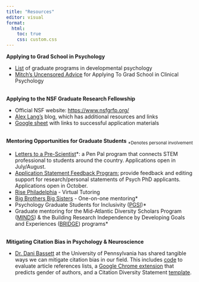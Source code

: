 ```yaml
---
title: "Resources"
editor: visual
format: 
  html:
    toc: true
    css: custom.css 
---
```

**Applying to Grad School in Psychology**

-   [List](https://www.apadivisions.org/division-7/students-careers/graduate-programs) of graduate programs in developmental psychology
-   <a href="files/MitchGradSchoolAdvice.pdf" target="_blank">Mitch's Uncensored Advice</a> for Applying To Grad School in Clinical Psychology

<br>**Applying to the NSF Graduate Research Fellowship**

-   Official NSF website: <https://www.nsfgrfp.org/>
-   [Alex Lang's](https://www.alexhunterlang.com/nsf-fellowship) blog, which has additional resources and links
-   [Google sheet](https://docs.google.com/spreadsheets/d/1xoezGhbtcpg3BvNdag2F5dTQM-Xl2EELUgAfG1eUg0s/edit?gid=0#gid=0) with links to successful application materials

<br>**Mentoring Opportunities for Graduate Students**
~\*Denotes personal involvement~

-   [Letters to a Pre-Scientist](https://prescientist.org/)\*: a Pen Pal program that connects STEM professional to students around the country. Applications open in July/August.
-   [Application Statement Feedback Program:](https://www.asfp.io/) provide feedback and editing support for research/personal statements of Psych PhD applicants. Applications open in October.
-   [Rise Philadelphia](https://www.risephiladelphia.com/) - Virtual Tutoring
-   [Big Brothers Big Sisters](https://www.independencebigs.org/) - One-on-one mentoring\*
-   Psychology Graduate Students for Inclusivity ([PGSI](https://liberalarts.temple.edu/academics/departments-and-programs/psychology/diversity))\*
-   Graduate mentoring for the Mid-Atlantic Diversity Scholars Program ([MINDS](https://sites.temple.edu/minds/)) & the Building Research Independence by Developing Goals and Experiences ([BRIDGE](https://sites.temple.edu/bridge/)) programs\*

<br>**Mitigating Citation Bias in Psychology & Neuroscience**

-   [Dr. Dani Bassett](https://complexsystemsupenn.com/diversity-1) at the University of Pennsylvania has shared tangible ways we can mitigate citation bias in our field. This includes [code](https://github.com/dalejn/cleanBib) to evaluate article references lists, a [Google Chrome extension](https://chromewebstore.google.com/detail/citation-transparency/cepnbdbhabaljgecaddglhhcgajphbcf?hl=en) that predicts gender of authors, and a Citation Diversity Statement [template](https://www.cell.com/neuron/fulltext/S0896-6273(20)30357-3?_returnURL=https%3A%2F%2Flinkinghub.elsevier.com%2Fretrieve%2Fpii%2FS0896627320303573%3Fshowall%3Dtrue).
